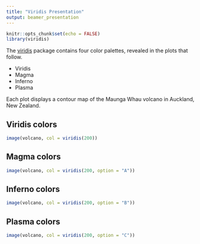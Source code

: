 ```yaml
---
title: "Viridis Presentation"
output: beamer_presentation
---
```


```r
knitr::opts_chunk$set(echo = FALSE)
library(viridis)
```

The [viridis](https://github.com/sjmgarnier/viridis) package contains four color palettes, revealed in the plots that follow. 

- Viridis
- Magma
- Inferno
- Plasma

Each plot displays a contour map of the Maunga Whau volcano in Auckland, New Zealand.

## Viridis colors

```r
image(volcano, col = viridis(200))
```

## Magma colors

```r
image(volcano, col = viridis(200, option = "A"))
```

## Inferno colors

```r
image(volcano, col = viridis(200, option = "B"))
```

## Plasma colors

```r
image(volcano, col = viridis(200, option = "C"))
```
